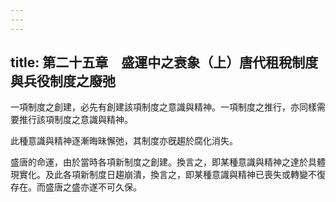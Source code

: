 ```yaml
---
---
---
```

title: 第二十五章　盛運中之衰象（上）唐代租稅制度與兵役制度之廢弛
---




一項制度之創建，必先有創建該項制度之意識與精神。一項制度之推行，亦同樣需要推行該項制度之意識與精神。

此種意識與精神逐漸晦昧懈弛，其制度亦旣趨於腐化消失。

盛唐的命運，由於當時各項新制度之創建。換言之，即某種意識與精神之達於具體現實化。及此各項新制度日趨崩潰，換言之，即某種意識與精神已喪失或轉變不復存在。而盛唐之盛亦遂不可久保。